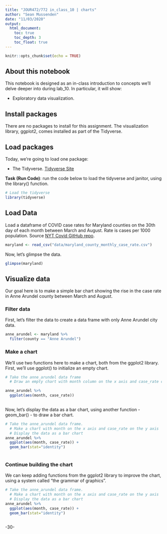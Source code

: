 ```yaml
---
title: "JOUR472/772 in_class_10 | charts"
author: "Sean Mussenden"
date: "11/03/2020"
output:
  html_document:
    toc: true
    toc_depth: 3
    toc_float: true
---
```


```r
knitr::opts_chunk$set(echo = TRUE)
```

## About this notebook

This notebook is designed as an in-class introduction to concepts we'll delve deeper into during lab_10.  In particular, it will show:

* Exploratory data visualization.

## Install packages

There are no packages to install for this assignment.  The visualization library, ggplot2, comes installed as part of the Tidyverse.

## Load packages

Today, we're going to load one package:

* The Tidyverse. [Tidyverse Site](https://www.Tidyverse.org/)

**Task (Run Code)**: run the code below to load the tidyverse and janitor, using the library() function.

```r
# Load the tidyverse
library(tidyverse)


```

## Load Data

Load a dataframe of COVID case rates for Maryland counties on the 30th day of each month between March and August.  Rate is cases per 1000 population.  Source [NYT Covid GitHub repo](https://github.com/nytimes/covid-19-data).

```r
maryland <- read_csv("data/maryland_county_monthly_case_rate.csv")
```

Now, let's glimpse the data. 

```r
glimpse(maryland)
```

## Visualize data 

Our goal here is to make a simple bar chart showing the rise in the case rate in Anne Arundel county between March and August. 

### Filter data

First, let's filter the data to create a data frame with only Anne Arundel city data. 

```r
anne_arundel <- maryland %>%
  filter(county == "Anne Arundel")

```

### Make a chart

We'll use two functions here to make a chart, both from the ggplot2 library. First, we'll use ggplot() to initialize an empty chart.

```r
# Take the anne_arundel data frame 
  # Draw an empty chart with month column on the x axis and case_rate column on the y axis.  

anne_arundel %>%
  ggplot(aes(month, case_rate)) 
  
```
Now, let's display the data as a bar chart, using another function -  geom_bar() - to draw a bar chart. 

```r
# Take the anne_arundel data frame. 
  # Make a chart with month on the x axis and case_rate on the y axis
  # Display the data as a bar chart
anne_arundel %>%
  ggplot(aes(month, case_rate)) +
  geom_bar(stat="identity") 
  
```
### Continue building the chart

We can keep adding functions from the ggplot2 library to improve the chart, using a system called "the grammar of graphics". 

```r
# Take the anne_arundel data frame. 
  # Make a chart with month on the x axis and case_rate on the y axis
  # Display the data as a bar chart
anne_arundel %>%
  ggplot(aes(month, case_rate)) +
  geom_bar(stat="identity") 
  
```

-30-
